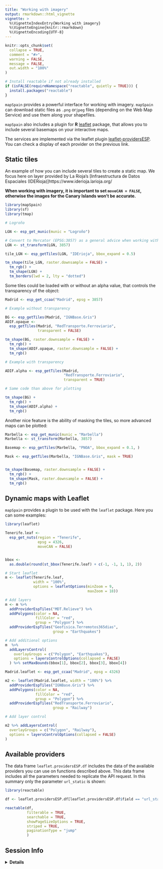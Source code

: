 ```yaml
---
title: "Working with imagery"
output: rmarkdown::html_vignette
vignette: >
  %\VignetteIndexEntry{Working with imagery}
  %\VignetteEngine{knitr::rmarkdown}
  %\VignetteEncoding{UTF-8}
---
```


```r

knitr::opts_chunk$set(
  collapse = TRUE,
  comment = "#>",
  warning = FALSE,
  message = FALSE,
  out.width = "100%"
)

# Install reactable if not already installed
if (isFALSE(requireNamespace("reactable", quietly = TRUE))) {
  install.packages("reactable")
}

```

`mapSpain` provides a powerful interface for working with imagery. `mapSpain` 
can download static files as `.png` or`jpeg` files (depending on the Web Map 
Service) and use them along your shapefiles.

`mapSpain` also includes a plugin for **R** 
[leaflet](https://rstudio.github.io/leaflet/) package, that allows you to 
include several basemaps on your interactive maps.

The services are implemented via the leaflet plugin [leaflet-providersESP](dieghernan.github.io/leaflet-providersESP/). You can 
check a display of each provider on the previous link.

## Static tiles

An example of how you can include several tiles to create a static map. We 
focus here on layer provided by La Rioja's [Infraestructura de Datos Espaciales (IDERioja)]https://www.iderioja.larioja.org/

**When working with imagery, it is important to set `moveCAN = FALSE`, 
otherwise the images for the Canary Islands won't be accurate.**

```r

library(mapSpain)
library(sf)
library(tmap)

# Logroño

LGN <- esp_get_munic(munic = "Logroño")

# Convert to Mercator (EPSG:3857) as a general advice when working with tiles
LGN <- st_transform(LGN, 3857)

tile_LGN <- esp_getTiles(LGN, "IDErioja", bbox_expand = 0.5)

tm_shape(tile_LGN, raster.downsample = FALSE) +
  tm_rgb() +
  tm_shape(LGN) +
  tm_borders(lwd = 2, lty = "dotted")


```

Some tiles could be loaded with or without an alpha value, that controls the 
transparency of the object:

```r

Madrid <- esp_get_ccaa("Madrid", epsg = 3857)

# Example without transparency

BG <- esp_getTiles(Madrid, "IGNBase.Gris")
ADIF.opaque <-
  esp_getTiles(Madrid, "RedTransporte.Ferroviario",
               transparent = FALSE)

tm_shape(BG, raster.downsample = FALSE) +
  tm_rgb() +
  tm_shape(ADIF.opaque, raster.downsample = FALSE) +
  tm_rgb()

# Example with transparency

ADIF.alpha <- esp_getTiles(Madrid,
                           "RedTransporte.Ferroviario",
                           transparent = TRUE)

# Same code than above for plotting

tm_shape(BG) +
  tm_rgb() +
  tm_shape(ADIF.alpha) +
  tm_rgb()

```

Another nice feature is the ability of masking the tiles, so more advanced maps can be plotted:

```r

Marbella <- esp_get_munic(munic = "Marbella")
Marbella <- st_transform(Marbella, 3857)

Basemap <- esp_getTiles(Marbella, "PNOA", bbox_expand = 0.1, )

Mask <- esp_getTiles(Marbella, "IGNBase.Gris", mask = TRUE)


tm_shape(Basemap, raster.downsample = FALSE) +
  tm_rgb() +
  tm_shape(Mask, raster.downsample = FALSE) +
  tm_rgb()

```

## Dynamic maps with Leaflet


`mapSpain` provides a plugin to be used with the `leaflet` package. Here you 
can some examples:


```r

library(leaflet)

Tenerife.leaf <-
  esp_get_nuts(region = "Tenerife",
               epsg = 4326,
               moveCAN = FALSE)


bbox <-
  as.double(round(st_bbox(Tenerife.leaf) + c(-1, -1, 1, 1), 2))

# Start leaflet
m <- leaflet(Tenerife.leaf,
             width = "100%",
             options = leafletOptions(minZoom = 9,
                                      maxZoom = 18))

# Add layers
m <- m %>%
  addProviderEspTiles("MDT.Relieve") %>%
  addPolygons(color = NA,
              fillColor = "red",
              group = "Polygon") %>%
  addProviderEspTiles("Geofisica.Terremotos365dias",
                      group = "Earthquakes")

# Add additional options
m  %>%
  addLayersControl(
    overlayGroups = c("Polygon", "Earthquakes"),
    options = layersControlOptions(collapsed = FALSE)
  ) %>% setMaxBounds(bbox[1], bbox[2], bbox[3], bbox[4])


```


```r

Madrid.leaflet <- esp_get_ccaa("Madrid", epsg = 4326)

m2 <- leaflet(Madrid.leaflet, width = "100%") %>%
  addProviderEspTiles("IGNBase.Gris") %>%
  addPolygons(color = NA,
              fillColor = "red",
              group = "Polygon") %>%
  addProviderEspTiles("RedTransporte.Ferroviario",
                      group = "Railway")

# Add layer control

m2 %>% addLayersControl(
  overlayGroups = c("Polygon", "Railway"),
  options = layersControlOptions(collapsed = FALSE)
)

```

## Available providers 

The data frame `leaflet.providersESP.df` includes the data of the available providers 
you can use on functions described above. This data frame includes all the
parameters needed to replicate the API request. In this summary only the
parameter `url_static` is shown:

```r

library(reactable)

df <- leaflet.providersESP.df[leaflet.providersESP.df$field == "url_static", ]

reactable(df,
          filterable = TRUE,
          searchable = TRUE,
          showPageSizeOptions = TRUE,
          striped = TRUE,
          paginationType = "jump"
          )

```

## Session Info

<details>
  <summary><strong>Details</strong></summary>
```r
sessionInfo()

```
</details>

